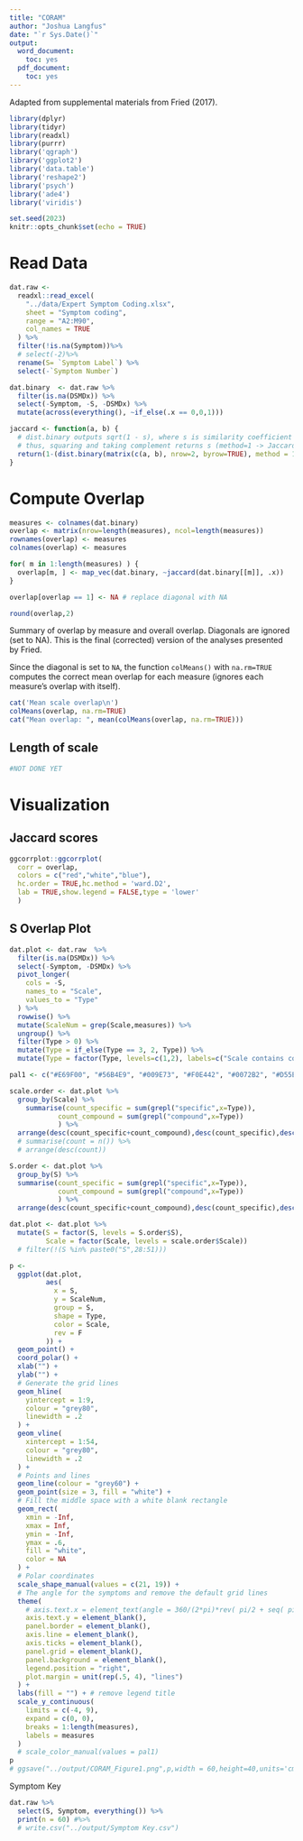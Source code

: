 ```yaml
---
title: "CORAM"
author: "Joshua Langfus"
date: "`r Sys.Date()`"
output:
  word_document:
    toc: yes
  pdf_document:
    toc: yes
---
```


Adapted from supplemental materials from Fried (2017).

```r
library(dplyr)
library(tidyr)
library(readxl)
library(purrr)
library('qgraph')
library('ggplot2')
library('data.table')
library('reshape2')
library('psych')
library('ade4')
library('viridis')

set.seed(2023)
knitr::opts_chunk$set(echo = TRUE)
```

# Read Data

```r
dat.raw <-
  readxl::read_excel(
    "../data/Expert Symptom Coding.xlsx",
    sheet = "Symptom coding",
    range = "A2:M90",
    col_names = TRUE
  ) %>%
  filter(!is.na(Symptom))%>%
  # select(-2)%>%
  rename(S= `Symptom Label`) %>%
  select(-`Symptom Number`)

dat.binary  <- dat.raw %>%
  filter(is.na(DSMDx)) %>%
  select(-Symptom, -S, -DSMDx) %>%
  mutate(across(everything(), ~if_else(.x == 0,0,1)))
```

```r
jaccard <- function(a, b) {
  # dist.binary outputs sqrt(1 - s), where s is similarity coefficient
  # thus, squaring and taking complement returns s (method=1 -> Jaccard coef)
  return(1-(dist.binary(matrix(c(a, b), nrow=2, byrow=TRUE), method = 1)^2))
}
```

# Compute Overlap

```r
measures <- colnames(dat.binary)
overlap <- matrix(nrow=length(measures), ncol=length(measures))
rownames(overlap) <- measures
colnames(overlap) <- measures

for( m in 1:length(measures) ) {
  overlap[m, ] <- map_vec(dat.binary, ~jaccard(dat.binary[[m]], .x))
}

overlap[overlap == 1] <- NA # replace diagonal with NA

round(overlap,2)
```

Summary of overlap by measure and overall overlap. Diagonals are ignored (set to NA). This is the final (corrected) version of the analyses presented by Fried.

Since the diagonal is set to `NA`, the function `colMeans()` with `na.rm=TRUE` computes the correct mean overlap for each measure (ignores each measure's overlap with itself).

```r
cat('Mean scale overlap\n')
colMeans(overlap, na.rm=TRUE)
cat("Mean overlap: ", mean(colMeans(overlap, na.rm=TRUE)))
```

## Length of scale

```r
#NOT DONE YET
```


# Visualization

## Jaccard scores

```r
ggcorrplot::ggcorrplot(
  corr = overlap,
  colors = c("red","white","blue"),
  hc.order = TRUE,hc.method = 'ward.D2',
  lab = TRUE,show.legend = FALSE,type = 'lower'
  )
```


## S Overlap Plot

```r
dat.plot <- dat.raw  %>%
  filter(is.na(DSMDx)) %>%
  select(-Symptom, -DSMDx) %>%
  pivot_longer(
    cols = -S,
    names_to = "Scale",
    values_to = "Type"
  ) %>%
  rowwise() %>%
  mutate(ScaleNum = grep(Scale,measures)) %>%
  ungroup() %>%
  filter(Type > 0) %>%
  mutate(Type = if_else(Type == 3, 2, Type)) %>%
  mutate(Type = factor(Type, levels=c(1,2), labels=c("Scale contains compound symptom", "Scale contains specific symptom")))

pal1 <- c("#E69F00", "#56B4E9", "#009E73", "#F0E442", "#0072B2", "#D55E00", "#CC79A7")

scale.order <- dat.plot %>%
  group_by(Scale) %>%
    summarise(count_specific = sum(grepl("specific",x=Type)),
            count_compound = sum(grepl("compound",x=Type))
            ) %>%
  arrange(desc(count_specific+count_compound),desc(count_specific),desc(count_compound))
  # summarise(count = n()) %>%
  # arrange(desc(count))

S.order <- dat.plot %>%
  group_by(S) %>%
  summarise(count_specific = sum(grepl("specific",x=Type)),
            count_compound = sum(grepl("compound",x=Type))
            ) %>%
  arrange(desc(count_specific+count_compound),desc(count_specific),desc(count_compound))

dat.plot <- dat.plot %>%
  mutate(S = factor(S, levels = S.order$S),
         Scale = factor(Scale, levels = scale.order$Scale))
  # filter(!(S %in% paste0("S",28:51)))

```

```r
p <-
  ggplot(dat.plot,
         aes(
           x = S,
           y = ScaleNum,
           group = S,
           shape = Type,
           color = Scale,
           rev = F
         )) +
  geom_point() +
  coord_polar() +
  xlab("") +
  ylab("") +
  # Generate the grid lines
  geom_hline(
    yintercept = 1:9,
    colour = "grey80",
    linewidth = .2
  ) +
  geom_vline(
    xintercept = 1:54,
    colour = "grey80",
    linewidth = .2
  ) +
  # Points and lines
  geom_line(colour = "grey60") +
  geom_point(size = 3, fill = "white") +
  # Fill the middle space with a white blank rectangle
  geom_rect(
    xmin = -Inf,
    xmax = Inf,
    ymin = -Inf,
    ymax = .6,
    fill = "white",
    color = NA
  ) +
  # Polar coordinates
  scale_shape_manual(values = c(21, 19)) +
  # The angle for the symptoms and remove the default grid lines
  theme(
    # axis.text.x = element_text(angle = 360/(2*pi)*rev( pi/2 + seq( pi/54, 2*pi-pi/54, len=54)) + c(rep(0, 26), rep(180,28))),
    axis.text.y = element_blank(),
    panel.border = element_blank(),
    axis.line = element_blank(),
    axis.ticks = element_blank(),
    panel.grid = element_blank(),
    panel.background = element_blank(),
    legend.position = "right",
    plot.margin = unit(rep(.5, 4), "lines")
  ) +
  labs(fill = "") + # remove legend title
  scale_y_continuous(
    limits = c(-4, 9),
    expand = c(0, 0),
    breaks = 1:length(measures),
    labels = measures
  ) 
  # scale_color_manual(values = pal1)
p
# ggsave("../output/CORAM_Figure1.png",p,width = 60,height=40,units='cm',dpi=300,scale=.35)
```

\newpage

Symptom Key

```r
dat.raw %>%
  select(S, Symptom, everything()) %>%
  print(n = 60) #%>%
  # write.csv("../output/Symptom Key.csv")
```




